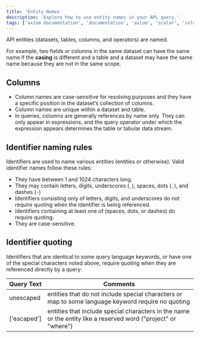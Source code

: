 ```yaml
---
title: 'Entity Names'
description: 'Explore how to use entity names in your APL query.'
tags: ['axiom documentation', 'documentation', 'axiom', 'scalar', 'columns', 'identifier', 'entity names', 'identifier quoting']
---
```


APl entities (datasets, tables, columns, and operators) are named.

For example, two fields or columns in the same dataset can have the same name if the **casing** is different and a table and a dataset may have the same name because they are not in the same scope.

## Columns

- Column names are case-sensitive for resolving purposes and they have a specific position in the dataset’s collection of columns.
- Column names are unique within a dataset and table.
- In queries, columns are generally references by name only. They can only appear in expressions, and the query operator under which the expression appears determines the table or tabular data stream.

## Identifier naming rules

Identifiers are used to name various entities (entities or otherwise). Valid identifier names follow these rules:

- They have between 1 and 1024 characters long.
- They may contain letters, digits, underscores (`_`), spaces, dots (`.`), and dashes (`-`)
- Identifiers consisting only of letters, digits, and underscores do not require quoting when the identifier is being referenced.
- Identifiers containing at least one of (spaces, dots, or dashes) do require quoting.
- They are case-sensitive.

## Identifier quoting

Identifiers that are identical to some query language keywords, or have one of the special characters noted above, require quoting when they are referenced directly by a query:

| **Query Text**                                    | **Comments**                                                                                     |                                                                                                           
| ------------------------------------------------- |  ----------------------------------------------------------------------------------------------- |
|     unescaped                                     | entities that do not include special characters or map to some language keyword require no quoting    |                                                                                                                     |
|    ['escaped']                                    | entities that include special characters in the name or the entity like a reserved word ("project" or "where") |